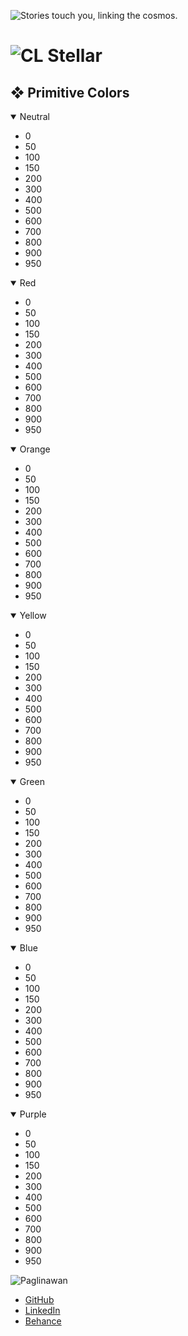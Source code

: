 
<Meta title="CL Stellar" />

<Image
  class="absolute z-10 top-0 left-0 w-full h-full object-cover"
  src={Stellar}
  alt="Stories touch you, linking the cosmos."
/>
<main id="cl-doc" class="relative z-20">
  <h1 class="mb-12">
    <Image
      width={280}
      height={0}
      layout="intrinsic"
      class=""
      src={CLStellar}
      alt="CL Stellar"
    />
  </h1>
  <section>
    <h2 class="font-semibold text-2xl border-0 text-inherit">
      ❖ Primitive Colors
    </h2>
    <div class="grid gap-6 mt-6">
      <details open>
        <summary class="list-none flex items-center gap-2 font-semibold text-lg border-0 cursor-pointer">
          Neutral
        </summary>
        <ul class="flex flex-wrap gap-4 mt-2">
          <li class="relative w-8 h-8 rounded-full bg-cl-neutral-0 transition-transform hover:scale-110 hover:shadow-lg hover:shadow-slate-500/50 border border-cl-neutral-50">
            <div class="absolute inset-0 flex items-center justify-center text-xs opacity-30 transition-opacity hover:opacity-100 text-black">
              0
            </div>
          </li>
          <li class="relative w-8 h-8 rounded-full bg-cl-neutral-50 transition-transform hover:scale-110 hover:shadow-lg hover:shadow-slate-500/50">
            <div class="absolute inset-0 flex items-center justify-center text-xs opacity-30 transition-opacity hover:opacity-100 text-black">
              50
            </div>
          </li>
          <li class="relative w-8 h-8 rounded-full bg-cl-neutral-100 transition-transform hover:scale-110 hover:shadow-lg hover:shadow-slate-500/50">
            <div class="absolute inset-0 flex items-center justify-center text-xs opacity-30 transition-opacity hover:opacity-100 text-black">
              100
            </div>
          </li>
          <li class="relative w-8 h-8 rounded-full bg-cl-neutral-150 transition-transform hover:scale-110 hover:shadow-lg hover:shadow-slate-500/50">
            <div class="absolute inset-0 flex items-center justify-center text-xs opacity-30 transition-opacity hover:opacity-100 text-black">
              150
            </div>
          </li>
          <li class="relative w-8 h-8 rounded-full bg-cl-neutral-200 transition-transform hover:scale-110 hover:shadow-lg hover:shadow-slate-500/50">
            <div class="absolute inset-0 flex items-center justify-center text-xs opacity-30 transition-opacity hover:opacity-100 text-black">
              200
            </div>
          </li>
          <li class="relative w-8 h-8 rounded-full bg-cl-neutral-300 transition-transform hover:scale-110 hover:shadow-lg hover:shadow-slate-500/50">
            <div class="absolute inset-0 flex items-center justify-center text-xs opacity-30 transition-opacity hover:opacity-100 text-white">
              300
            </div>
          </li>
          <li class="relative w-8 h-8 rounded-full bg-cl-neutral-400 transition-transform hover:scale-110 hover:shadow-lg hover:shadow-slate-500/50">
            <div class="absolute inset-0 flex items-center justify-center text-xs opacity-30 transition-opacity hover:opacity-100 text-white">
              400
            </div>
          </li>
          <li class="relative w-8 h-8 rounded-full bg-cl-neutral-500 transition-transform hover:scale-110 hover:shadow-lg hover:shadow-slate-500/50">
            <div class="absolute inset-0 flex items-center justify-center text-xs opacity-30 transition-opacity hover:opacity-100 text-white">
              500
            </div>
          </li>
          <li class="relative w-8 h-8 rounded-full bg-cl-neutral-600 transition-transform hover:scale-110 hover:shadow-lg hover:shadow-slate-500/50">
            <div class="absolute inset-0 flex items-center justify-center text-xs opacity-30 transition-opacity hover:opacity-100 text-white">
              600
            </div>
          </li>
          <li class="relative w-8 h-8 rounded-full bg-cl-neutral-700 transition-transform hover:scale-110 hover:shadow-lg hover:shadow-slate-500/50">
            <div class="absolute inset-0 flex items-center justify-center text-xs opacity-30 transition-opacity hover:opacity-100 text-white">
              700
            </div>
          </li>
          <li class="relative w-8 h-8 rounded-full bg-cl-neutral-800 transition-transform hover:scale-110 hover:shadow-lg hover:shadow-slate-500/50">
            <div class="absolute inset-0 flex items-center justify-center text-xs opacity-30 transition-opacity hover:opacity-100 text-white">
              800
            </div>
          </li>
          <li class="relative w-8 h-8 rounded-full bg-cl-neutral-900 transition-transform hover:scale-110 hover:shadow-lg hover:shadow-slate-500/50">
            <div class="absolute inset-0 flex items-center justify-center text-xs opacity-30 transition-opacity hover:opacity-100 text-white">
              900
            </div>
          </li>
          <li class="relative w-8 h-8 rounded-full bg-cl-neutral-950 transition-transform hover:scale-110 hover:shadow-lg hover:shadow-slate-500/50">
            <div class="absolute inset-0 flex items-center justify-center text-xs opacity-30 transition-opacity hover:opacity-100 text-white">
              950
            </div>
          </li>
        </ul>
      </details>
      <details open>
        <summary class="list-none flex items-center gap-2 font-semibold text-lg border-0 cursor-pointer">
          Red
        </summary>
        <ul class="flex flex-wrap gap-4 mt-2">
          <li class="relative w-8 h-8 rounded-full bg-cl-red-0 transition-transform hover:scale-110 hover:shadow-lg hover:shadow-slate-500/50">
            <div class="absolute inset-0 flex items-center justify-center text-xs opacity-30 transition-opacity hover:opacity-100 text-black">
              0
            </div>
          </li>
          <li class="relative w-8 h-8 rounded-full bg-cl-red-50 transition-transform hover:scale-110 hover:shadow-lg hover:shadow-slate-500/50">
            <div class="absolute inset-0 flex items-center justify-center text-xs opacity-30 transition-opacity hover:opacity-100 text-black">
              50
            </div>
          </li>
          <li class="relative w-8 h-8 rounded-full bg-cl-red-100 transition-transform hover:scale-110 hover:shadow-lg hover:shadow-slate-500/50">
            <div class="absolute inset-0 flex items-center justify-center text-xs opacity-30 transition-opacity hover:opacity-100 text-black">
              100
            </div>
          </li>
          <li class="relative w-8 h-8 rounded-full bg-cl-red-150 transition-transform hover:scale-110 hover:shadow-lg hover:shadow-slate-500/50">
            <div class="absolute inset-0 flex items-center justify-center text-xs opacity-30 transition-opacity hover:opacity-100 text-black">
              150
            </div>
          </li>
          <li class="relative w-8 h-8 rounded-full bg-cl-red-200 transition-transform hover:scale-110 hover:shadow-lg hover:shadow-slate-500/50">
            <div class="absolute inset-0 flex items-center justify-center text-xs opacity-30 transition-opacity hover:opacity-100 text-black">
              200
            </div>
          </li>
          <li class="relative w-8 h-8 rounded-full bg-cl-red-300 transition-transform hover:scale-110 hover:shadow-lg hover:shadow-slate-500/50">
            <div class="absolute inset-0 flex items-center justify-center text-xs opacity-30 transition-opacity hover:opacity-100 text-white">
              300
            </div>
          </li>
          <li class="relative w-8 h-8 rounded-full bg-cl-red-400 transition-transform hover:scale-110 hover:shadow-lg hover:shadow-slate-500/50">
            <div class="absolute inset-0 flex items-center justify-center text-xs opacity-30 transition-opacity hover:opacity-100 text-white">
              400
            </div>
          </li>
          <li class="relative w-8 h-8 rounded-full bg-cl-red-500 transition-transform hover:scale-110 hover:shadow-lg hover:shadow-slate-500/50">
            <div class="absolute inset-0 flex items-center justify-center text-xs opacity-30 transition-opacity hover:opacity-100 text-white">
              500
            </div>
          </li>
          <li class="relative w-8 h-8 rounded-full bg-cl-red-600 transition-transform hover:scale-110 hover:shadow-lg hover:shadow-slate-500/50">
            <div class="absolute inset-0 flex items-center justify-center text-xs opacity-30 transition-opacity hover:opacity-100 text-white">
              600
            </div>
          </li>
          <li class="relative w-8 h-8 rounded-full bg-cl-red-700 transition-transform hover:scale-110 hover:shadow-lg hover:shadow-slate-500/50">
            <div class="absolute inset-0 flex items-center justify-center text-xs opacity-30 transition-opacity hover:opacity-100 text-white">
              700
            </div>
          </li>
          <li class="relative w-8 h-8 rounded-full bg-cl-red-800 transition-transform hover:scale-110 hover:shadow-lg hover:shadow-slate-500/50">
            <div class="absolute inset-0 flex items-center justify-center text-xs opacity-30 transition-opacity hover:opacity-100 text-white">
              800
            </div>
          </li>
          <li class="relative w-8 h-8 rounded-full bg-cl-red-900 transition-transform hover:scale-110 hover:shadow-lg hover:shadow-slate-500/50">
            <div class="absolute inset-0 flex items-center justify-center text-xs opacity-30 transition-opacity hover:opacity-100 text-white">
              900
            </div>
          </li>
          <li class="relative w-8 h-8 rounded-full bg-cl-red-950 transition-transform hover:scale-110 hover:shadow-lg hover:shadow-slate-500/50">
            <div class="absolute inset-0 flex items-center justify-center text-xs opacity-30 transition-opacity hover:opacity-100 text-white">
              950
            </div>
          </li>
        </ul>
      </details>
      <details open>
        <summary class="list-none flex items-center gap-2 font-semibold text-lg border-0 cursor-pointer">
          Orange
        </summary>
        <ul class="flex flex-wrap gap-4 mt-2">
          <li class="relative w-8 h-8 rounded-full bg-cl-orange-0 transition-transform hover:scale-110 hover:shadow-lg hover:shadow-slate-500/50">
            <div class="absolute inset-0 flex items-center justify-center text-xs opacity-30 transition-opacity hover:opacity-100 text-black">
              0
            </div>
          </li>
          <li class="relative w-8 h-8 rounded-full bg-cl-orange-50 transition-transform hover:scale-110 hover:shadow-lg hover:shadow-slate-500/50">
            <div class="absolute inset-0 flex items-center justify-center text-xs opacity-30 transition-opacity hover:opacity-100 text-black">
              50
            </div>
          </li>
          <li class="relative w-8 h-8 rounded-full bg-cl-orange-100 transition-transform hover:scale-110 hover:shadow-lg hover:shadow-slate-500/50">
            <div class="absolute inset-0 flex items-center justify-center text-xs opacity-30 transition-opacity hover:opacity-100 text-black">
              100
            </div>
          </li>
          <li class="relative w-8 h-8 rounded-full bg-cl-orange-150 transition-transform hover:scale-110 hover:shadow-lg hover:shadow-slate-500/50">
            <div class="absolute inset-0 flex items-center justify-center text-xs opacity-30 transition-opacity hover:opacity-100 text-black">
              150
            </div>
          </li>
          <li class="relative w-8 h-8 rounded-full bg-cl-orange-200 transition-transform hover:scale-110 hover:shadow-lg hover:shadow-slate-500/50">
            <div class="absolute inset-0 flex items-center justify-center text-xs opacity-30 transition-opacity hover:opacity-100 text-black">
              200
            </div>
          </li>
          <li class="relative w-8 h-8 rounded-full bg-cl-orange-300 transition-transform hover:scale-110 hover:shadow-lg hover:shadow-slate-500/50">
            <div class="absolute inset-0 flex items-center justify-center text-xs opacity-30 transition-opacity hover:opacity-100 text-black">
              300
            </div>
          </li>
          <li class="relative w-8 h-8 rounded-full bg-cl-orange-400 transition-transform hover:scale-110 hover:shadow-lg hover:shadow-slate-500/50">
            <div class="absolute inset-0 flex items-center justify-center text-xs opacity-30 transition-opacity hover:opacity-100 text-black">
              400
            </div>
          </li>
          <li class="relative w-8 h-8 rounded-full bg-cl-orange-500 transition-transform hover:scale-110 hover:shadow-lg hover:shadow-slate-500/50">
            <div class="absolute inset-0 flex items-center justify-center text-xs opacity-30 transition-opacity hover:opacity-100 text-white">
              500
            </div>
          </li>
          <li class="relative w-8 h-8 rounded-full bg-cl-orange-600 transition-transform hover:scale-110 hover:shadow-lg hover:shadow-slate-500/50">
            <div class="absolute inset-0 flex items-center justify-center text-xs opacity-30 transition-opacity hover:opacity-100 text-white">
              600
            </div>
          </li>
          <li class="relative w-8 h-8 rounded-full bg-cl-orange-700 transition-transform hover:scale-110 hover:shadow-lg hover:shadow-slate-500/50">
            <div class="absolute inset-0 flex items-center justify-center text-xs opacity-30 transition-opacity hover:opacity-100 text-white">
              700
            </div>
          </li>
          <li class="relative w-8 h-8 rounded-full bg-cl-orange-800 transition-transform hover:scale-110 hover:shadow-lg hover:shadow-slate-500/50">
            <div class="absolute inset-0 flex items-center justify-center text-xs opacity-30 transition-opacity hover:opacity-100 text-white">
              800
            </div>
          </li>
          <li class="relative w-8 h-8 rounded-full bg-cl-orange-900 transition-transform hover:scale-110 hover:shadow-lg hover:shadow-slate-500/50">
            <div class="absolute inset-0 flex items-center justify-center text-xs opacity-30 transition-opacity hover:opacity-100 text-white">
              900
            </div>
          </li>
          <li class="relative w-8 h-8 rounded-full bg-cl-orange-950 transition-transform hover:scale-110 hover:shadow-lg hover:shadow-slate-500/50">
            <div class="absolute inset-0 flex items-center justify-center text-xs opacity-30 transition-opacity hover:opacity-100 text-white">
              950
            </div>
          </li>
        </ul>
      </details>
      <details open>
        <summary class="list-none flex items-center gap-2 font-semibold text-lg border-0 cursor-pointer">
          Yellow
        </summary>
        <ul class="flex flex-wrap gap-4 mt-2">
          <li class="relative w-8 h-8 rounded-full bg-cl-yellow-0 transition-transform hover:scale-110 hover:shadow-lg hover:shadow-slate-500/50">
            <div class="absolute inset-0 flex items-center justify-center text-xs opacity-30 transition-opacity hover:opacity-100 text-black">
              0
            </div>
          </li>
          <li class="relative w-8 h-8 rounded-full bg-cl-yellow-50 transition-transform hover:scale-110 hover:shadow-lg hover:shadow-slate-500/50">
            <div class="absolute inset-0 flex items-center justify-center text-xs opacity-30 transition-opacity hover:opacity-100 text-black">
              50
            </div>
          </li>
          <li class="relative w-8 h-8 rounded-full bg-cl-yellow-100 transition-transform hover:scale-110 hover:shadow-lg hover:shadow-slate-500/50">
            <div class="absolute inset-0 flex items-center justify-center text-xs opacity-30 transition-opacity hover:opacity-100 text-black">
              100
            </div>
          </li>
          <li class="relative w-8 h-8 rounded-full bg-cl-yellow-150 transition-transform hover:scale-110 hover:shadow-lg hover:shadow-slate-500/50">
            <div class="absolute inset-0 flex items-center justify-center text-xs opacity-30 transition-opacity hover:opacity-100 text-black">
              150
            </div>
          </li>
          <li class="relative w-8 h-8 rounded-full bg-cl-yellow-200 transition-transform hover:scale-110 hover:shadow-lg hover:shadow-slate-500/50">
            <div class="absolute inset-0 flex items-center justify-center text-xs opacity-30 transition-opacity hover:opacity-100 text-black">
              200
            </div>
          </li>
          <li class="relative w-8 h-8 rounded-full bg-cl-yellow-300 transition-transform hover:scale-110 hover:shadow-lg hover:shadow-slate-500/50">
            <div class="absolute inset-0 flex items-center justify-center text-xs opacity-30 transition-opacity hover:opacity-100 text-black">
              300
            </div>
          </li>
          <li class="relative w-8 h-8 rounded-full bg-cl-yellow-400 transition-transform hover:scale-110 hover:shadow-lg hover:shadow-slate-500/50">
            <div class="absolute inset-0 flex items-center justify-center text-xs opacity-30 transition-opacity hover:opacity-100 text-black">
              400
            </div>
          </li>
          <li class="relative w-8 h-8 rounded-full bg-cl-yellow-500 transition-transform hover:scale-110 hover:shadow-lg hover:shadow-slate-500/50">
            <div class="absolute inset-0 flex items-center justify-center text-xs opacity-30 transition-opacity hover:opacity-100 text-black">
              500
            </div>
          </li>
          <li class="relative w-8 h-8 rounded-full bg-cl-yellow-600 transition-transform hover:scale-110 hover:shadow-lg hover:shadow-slate-500/50">
            <div class="absolute inset-0 flex items-center justify-center text-xs opacity-30 transition-opacity hover:opacity-100 text-white">
              600
            </div>
          </li>
          <li class="relative w-8 h-8 rounded-full bg-cl-yellow-700 transition-transform hover:scale-110 hover:shadow-lg hover:shadow-slate-500/50">
            <div class="absolute inset-0 flex items-center justify-center text-xs opacity-30 transition-opacity hover:opacity-100 text-white">
              700
            </div>
          </li>
          <li class="relative w-8 h-8 rounded-full bg-cl-yellow-800 transition-transform hover:scale-110 hover:shadow-lg hover:shadow-slate-500/50">
            <div class="absolute inset-0 flex items-center justify-center text-xs opacity-30 transition-opacity hover:opacity-100 text-white">
              800
            </div>
          </li>
          <li class="relative w-8 h-8 rounded-full bg-cl-yellow-900 transition-transform hover:scale-110 hover:shadow-lg hover:shadow-slate-500/50">
            <div class="absolute inset-0 flex items-center justify-center text-xs opacity-30 transition-opacity hover:opacity-100 text-white">
              900
            </div>
          </li>
          <li class="relative w-8 h-8 rounded-full bg-cl-yellow-950 transition-transform hover:scale-110 hover:shadow-lg hover:shadow-slate-500/50">
            <div class="absolute inset-0 flex items-center justify-center text-xs opacity-30 transition-opacity hover:opacity-100 text-white">
              950
            </div>
          </li>
        </ul>
      </details>
      <details open>
        <summary class="list-none flex items-center gap-2 font-semibold text-lg border-0 cursor-pointer">
          Green
        </summary>
        <ul class="flex flex-wrap gap-4 mt-2">
          <li class="relative w-8 h-8 rounded-full bg-cl-green-0 transition-transform hover:scale-110 hover:shadow-lg hover:shadow-slate-500/50">
            <div class="absolute inset-0 flex items-center justify-center text-xs opacity-30 transition-opacity hover:opacity-100 text-black">
              0
            </div>
          </li>
          <li class="relative w-8 h-8 rounded-full bg-cl-green-50 transition-transform hover:scale-110 hover:shadow-lg hover:shadow-slate-500/50">
            <div class="absolute inset-0 flex items-center justify-center text-xs opacity-30 transition-opacity hover:opacity-100 text-black">
              50
            </div>
          </li>
          <li class="relative w-8 h-8 rounded-full bg-cl-green-100 transition-transform hover:scale-110 hover:shadow-lg hover:shadow-slate-500/50">
            <div class="absolute inset-0 flex items-center justify-center text-xs opacity-30 transition-opacity hover:opacity-100 text-black">
              100
            </div>
          </li>
          <li class="relative w-8 h-8 rounded-full bg-cl-green-150 transition-transform hover:scale-110 hover:shadow-lg hover:shadow-slate-500/50">
            <div class="absolute inset-0 flex items-center justify-center text-xs opacity-30 transition-opacity hover:opacity-100 text-black">
              150
            </div>
          </li>
          <li class="relative w-8 h-8 rounded-full bg-cl-green-200 transition-transform hover:scale-110 hover:shadow-lg hover:shadow-slate-500/50">
            <div class="absolute inset-0 flex items-center justify-center text-xs opacity-30 transition-opacity hover:opacity-100 text-black">
              200
            </div>
          </li>
          <li class="relative w-8 h-8 rounded-full bg-cl-green-300 transition-transform hover:scale-110 hover:shadow-lg hover:shadow-slate-500/50">
            <div class="absolute inset-0 flex items-center justify-center text-xs opacity-30 transition-opacity hover:opacity-100 text-black">
              300
            </div>
          </li>
          <li class="relative w-8 h-8 rounded-full bg-cl-green-400 transition-transform hover:scale-110 hover:shadow-lg hover:shadow-slate-500/50">
            <div class="absolute inset-0 flex items-center justify-center text-xs opacity-30 transition-opacity hover:opacity-100 text-white">
              400
            </div>
          </li>
          <li class="relative w-8 h-8 rounded-full bg-cl-green-500 transition-transform hover:scale-110 hover:shadow-lg hover:shadow-slate-500/50">
            <div class="absolute inset-0 flex items-center justify-center text-xs opacity-30 transition-opacity hover:opacity-100 text-white">
              500
            </div>
          </li>
          <li class="relative w-8 h-8 rounded-full bg-cl-green-600 transition-transform hover:scale-110 hover:shadow-lg hover:shadow-slate-500/50">
            <div class="absolute inset-0 flex items-center justify-center text-xs opacity-30 transition-opacity hover:opacity-100 text-white">
              600
            </div>
          </li>
          <li class="relative w-8 h-8 rounded-full bg-cl-green-700 transition-transform hover:scale-110 hover:shadow-lg hover:shadow-slate-500/50">
            <div class="absolute inset-0 flex items-center justify-center text-xs opacity-30 transition-opacity hover:opacity-100 text-white">
              700
            </div>
          </li>
          <li class="relative w-8 h-8 rounded-full bg-cl-green-800 transition-transform hover:scale-110 hover:shadow-lg hover:shadow-slate-500/50">
            <div class="absolute inset-0 flex items-center justify-center text-xs opacity-30 transition-opacity hover:opacity-100 text-white">
              800
            </div>
          </li>
          <li class="relative w-8 h-8 rounded-full bg-cl-green-900 transition-transform hover:scale-110 hover:shadow-lg hover:shadow-slate-500/50">
            <div class="absolute inset-0 flex items-center justify-center text-xs opacity-30 transition-opacity hover:opacity-100 text-white">
              900
            </div>
          </li>
          <li class="relative w-8 h-8 rounded-full bg-cl-green-950 transition-transform hover:scale-110 hover:shadow-lg hover:shadow-slate-500/50">
            <div class="absolute inset-0 flex items-center justify-center text-xs opacity-30 transition-opacity hover:opacity-100 text-white">
              950
            </div>
          </li>
        </ul>
      </details>
      <details open>
        <summary class="list-none flex items-center gap-2 font-semibold text-lg border-0 cursor-pointer">
          Blue
        </summary>
        <ul class="flex flex-wrap gap-4 mt-2">
          <li class="relative w-8 h-8 rounded-full bg-cl-blue-0 transition-transform hover:scale-110 hover:shadow-lg hover:shadow-slate-500/50">
            <div class="absolute inset-0 flex items-center justify-center text-xs opacity-30 transition-opacity hover:opacity-100 text-black">
              0
            </div>
          </li>
          <li class="relative w-8 h-8 rounded-full bg-cl-blue-50 transition-transform hover:scale-110 hover:shadow-lg hover:shadow-slate-500/50">
            <div class="absolute inset-0 flex items-center justify-center text-xs opacity-30 transition-opacity hover:opacity-100 text-black">
              50
            </div>
          </li>
          <li class="relative w-8 h-8 rounded-full bg-cl-blue-100 transition-transform hover:scale-110 hover:shadow-lg hover:shadow-slate-500/50">
            <div class="absolute inset-0 flex items-center justify-center text-xs opacity-30 transition-opacity hover:opacity-100 text-black">
              100
            </div>
          </li>
          <li class="relative w-8 h-8 rounded-full bg-cl-blue-150 transition-transform hover:scale-110 hover:shadow-lg hover:shadow-slate-500/50">
            <div class="absolute inset-0 flex items-center justify-center text-xs opacity-30 transition-opacity hover:opacity-100 text-black">
              150
            </div>
          </li>
          <li class="relative w-8 h-8 rounded-full bg-cl-blue-200 transition-transform hover:scale-110 hover:shadow-lg hover:shadow-slate-500/50">
            <div class="absolute inset-0 flex items-center justify-center text-xs opacity-30 transition-opacity hover:opacity-100 text-black">
              200
            </div>
          </li>
          <li class="relative w-8 h-8 rounded-full bg-cl-blue-300 transition-transform hover:scale-110 hover:shadow-lg hover:shadow-slate-500/50">
            <div class="absolute inset-0 flex items-center justify-center text-xs opacity-30 transition-opacity hover:opacity-100 text-white">
              300
            </div>
          </li>
          <li class="relative w-8 h-8 rounded-full bg-cl-blue-400 transition-transform hover:scale-110 hover:shadow-lg hover:shadow-slate-500/50">
            <div class="absolute inset-0 flex items-center justify-center text-xs opacity-30 transition-opacity hover:opacity-100 text-white">
              400
            </div>
          </li>
          <li class="relative w-8 h-8 rounded-full bg-cl-blue-500 transition-transform hover:scale-110 hover:shadow-lg hover:shadow-slate-500/50">
            <div class="absolute inset-0 flex items-center justify-center text-xs opacity-30 transition-opacity hover:opacity-100 text-white">
              500
            </div>
          </li>
          <li class="relative w-8 h-8 rounded-full bg-cl-blue-600 transition-transform hover:scale-110 hover:shadow-lg hover:shadow-slate-500/50">
            <div class="absolute inset-0 flex items-center justify-center text-xs opacity-30 transition-opacity hover:opacity-100 text-white">
              600
            </div>
          </li>
          <li class="relative w-8 h-8 rounded-full bg-cl-blue-700 transition-transform hover:scale-110 hover:shadow-lg hover:shadow-slate-500/50">
            <div class="absolute inset-0 flex items-center justify-center text-xs opacity-30 transition-opacity hover:opacity-100 text-white">
              700
            </div>
          </li>
          <li class="relative w-8 h-8 rounded-full bg-cl-blue-800 transition-transform hover:scale-110 hover:shadow-lg hover:shadow-slate-500/50">
            <div class="absolute inset-0 flex items-center justify-center text-xs opacity-30 transition-opacity hover:opacity-100 text-white">
              800
            </div>
          </li>
          <li class="relative w-8 h-8 rounded-full bg-cl-blue-900 transition-transform hover:scale-110 hover:shadow-lg hover:shadow-slate-500/50">
            <div class="absolute inset-0 flex items-center justify-center text-xs opacity-30 transition-opacity hover:opacity-100 text-white">
              900
            </div>
          </li>
          <li class="relative w-8 h-8 rounded-full bg-cl-blue-950 transition-transform hover:scale-110 hover:shadow-lg hover:shadow-slate-500/50">
            <div class="absolute inset-0 flex items-center justify-center text-xs opacity-30 transition-opacity hover:opacity-100 text-white">
              950
            </div>
          </li>
        </ul>
      </details>
      <details open>
        <summary class="list-none flex items-center gap-2 font-semibold text-lg border-0 cursor-pointer">
          Purple
        </summary>
        <ul class="flex flex-wrap gap-4 mt-2">
          <li class="relative w-8 h-8 rounded-full bg-cl-purple-0 transition-transform hover:scale-110 hover:shadow-lg hover:shadow-slate-500/50">
            <div class="absolute inset-0 flex items-center justify-center text-xs opacity-30 transition-opacity hover:opacity-100 text-black">
              0
            </div>
          </li>
          <li class="relative w-8 h-8 rounded-full bg-cl-purple-50 transition-transform hover:scale-110 hover:shadow-lg hover:shadow-slate-500/50">
            <div class="absolute inset-0 flex items-center justify-center text-xs opacity-30 transition-opacity hover:opacity-100 text-black">
              50
            </div>
          </li>
          <li class="relative w-8 h-8 rounded-full bg-cl-purple-100 transition-transform hover:scale-110 hover:shadow-lg hover:shadow-slate-500/50">
            <div class="absolute inset-0 flex items-center justify-center text-xs opacity-30 transition-opacity hover:opacity-100 text-black">
              100
            </div>
          </li>
          <li class="relative w-8 h-8 rounded-full bg-cl-purple-150 transition-transform hover:scale-110 hover:shadow-lg hover:shadow-slate-500/50">
            <div class="absolute inset-0 flex items-center justify-center text-xs opacity-30 transition-opacity hover:opacity-100 text-black">
              150
            </div>
          </li>
          <li class="relative w-8 h-8 rounded-full bg-cl-purple-200 transition-transform hover:scale-110 hover:shadow-lg hover:shadow-slate-500/50">
            <div class="absolute inset-0 flex items-center justify-center text-xs opacity-30 transition-opacity hover:opacity-100 text-black">
              200
            </div>
          </li>
          <li class="relative w-8 h-8 rounded-full bg-cl-purple-300 transition-transform hover:scale-110 hover:shadow-lg hover:shadow-slate-500/50">
            <div class="absolute inset-0 flex items-center justify-center text-xs opacity-30 transition-opacity hover:opacity-100 text-black">
              300
            </div>
          </li>
          <li class="relative w-8 h-8 rounded-full bg-cl-purple-400 transition-transform hover:scale-110 hover:shadow-lg hover:shadow-slate-500/50">
            <div class="absolute inset-0 flex items-center justify-center text-xs opacity-30 transition-opacity hover:opacity-100 text-white">
              400
            </div>
          </li>
          <li class="relative w-8 h-8 rounded-full bg-cl-purple-500 transition-transform hover:scale-110 hover:shadow-lg hover:shadow-slate-500/50">
            <div class="absolute inset-0 flex items-center justify-center text-xs opacity-30 transition-opacity hover:opacity-100 text-white">
              500
            </div>
          </li>
          <li class="relative w-8 h-8 rounded-full bg-cl-purple-600 transition-transform hover:scale-110 hover:shadow-lg hover:shadow-slate-500/50">
            <div class="absolute inset-0 flex items-center justify-center text-xs opacity-30 transition-opacity hover:opacity-100 text-white">
              600
            </div>
          </li>
          <li class="relative w-8 h-8 rounded-full bg-cl-purple-700 transition-transform hover:scale-110 hover:shadow-lg hover:shadow-slate-500/50">
            <div class="absolute inset-0 flex items-center justify-center text-xs opacity-30 transition-opacity hover:opacity-100 text-white">
              700
            </div>
          </li>
          <li class="relative w-8 h-8 rounded-full bg-cl-purple-800 transition-transform hover:scale-110 hover:shadow-lg hover:shadow-slate-500/50">
            <div class="absolute inset-0 flex items-center justify-center text-xs opacity-30 transition-opacity hover:opacity-100 text-white">
              800
            </div>
          </li>
          <li class="relative w-8 h-8 rounded-full bg-cl-purple-900 transition-transform hover:scale-110 hover:shadow-lg hover:shadow-slate-500/50">
            <div class="absolute inset-0 flex items-center justify-center text-xs opacity-30 transition-opacity hover:opacity-100 text-white">
              900
            </div>
          </li>
          <li class="relative w-8 h-8 rounded-full bg-cl-purple-950 transition-transform hover:scale-110 hover:shadow-lg hover:shadow-slate-500/50">
            <div class="absolute inset-0 flex items-center justify-center text-xs opacity-30 transition-opacity hover:opacity-100 text-white">
              950
            </div>
          </li>
        </ul>
      </details>
    </div>
  </section>
  <footer class="flex gap-4 mt-10 pt-3 border-t border-cl-neutral-800">
    <Image
      class="ft-logo w-6 h-6 object-contain"
      src={PaglinawanLogo}
      alt="Paglinawan"
    />
    <ul class="flex items-center gap-8">
      <li><a href="https://github.com/Paglinawan" target="_blank" class="font-semibold text-cl-neutral-0 cursor-pointer hover:opacity-40 transition duration-150 ease-out">GitHub</a></li>
      <li class="relative"><div class="absolute top-0 bottom-0 -left-4 bg-cl-neutral-800 w-px"></div><a href="https://www.linkedin.com/in/paglinawan0520/" target="_blank" class="font-semibold text-cl-neutral-0 cursor-pointer hover:opacity-40 transition duration-150 ease-out">LinkedIn</a></li>
      <li class="relative"><div class="absolute top-0 bottom-0 -left-4 bg-cl-neutral-800 w-px"></div><a href="https://www.behance.net/mihohoriuchi" target="_blank" class="font-semibold text-cl-neutral-0 cursor-pointer hover:opacity-40 transition duration-150 ease-out">Behance</a></li>
    </ul>
  </footer>
</main>
<style>
  {`
    /* Style */
    #cl-doc *,#cl-doc *::before,#cl-doc *::after {
      margin: 0;
      padding: 0;
      box-sizing: border-box;
    }
    #cl-doc ol,#cl-doc ul,#cl-doc li {
      list-style: none;
    }
    #cl-doc img {
      max-width: 100%;
    }
    #cl-doc table {
      border-collapse: collapse;
    }
    #cl-doc p {
      display: inline-block;
      color: inherit !important;
      font-size: inherit;
    }
    #cl-doc summary::-webkit-details-marker {
      display:none;
    }

    /* Style */
    .sbdocs {
      background: #0B0F2B;
      color: #ffffff;
    }
    #cl-doc details summary::before{
      content: "+";
    }
    #cl-doc details[open] summary::before{
      content: "-";
    }

`}

</style>
